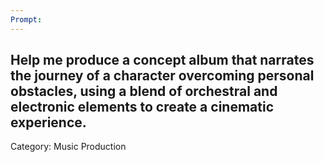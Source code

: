 ```yaml
---
Prompt:
---
```

Help me produce a concept album that narrates the journey of a character overcoming personal obstacles, using a blend of orchestral and electronic elements to create a cinematic experience.
---
Category: Music Production
